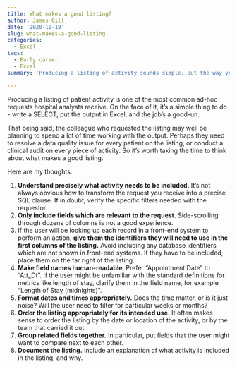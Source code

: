 ---
title: What makes a good listing?
author: James Gill
date: '2020-10-18'
slug: what-makes-a-good-listing
categories:
  - Excel
tags:
  - Early career
  - Excel
summary: 'Producing a listing of activity sounds simple. But the way you format the listing makes the difference between a happy customer and an unhappy one.'

---

Producing a listing of patient activity is one of the most common ad-hoc requests hospital analysts receive. On the face of it, it's a simple thing to do - write a SELECT, put the output in Excel, and the job's a good-un. 

That being said, the colleague who requested the listing may well be planning to spend a lot of time working with the output. Perhaps they need to resolve a data quality issue for every patient on the listing, or conduct a clinical audit on every piece of activity. So it's worth taking the time to think about what makes a good listing.

Here are my thoughts:

1. **Understand precisely what activity needs to be included.** It's not always obvious how to transform the request you receive into a precise SQL clause. If in doubt, verify the specific filters needed with the requestor.
2. **Only include fields which are relevant to the request.** Side-scrolling through dozens of columns is not a good experience. 
3. If the user will be looking up each record in a front-end system to perform an action, **give them the identifiers they will need to use in the first columns of the listing.** Avoid including any database identifiers which are not shown in front-end systems. If they have to be included, place them on the far right of the listing.
4. **Make field names human-readable**. Prefer "Appointment Date" to "Att_Dt". If the user might be unfamiliar with the standard definitions for metrics like length of stay, clarify them in the field name, for example "Length of Stay (midnights)". 
5. **Format dates and times appropriately.** Does the time matter, or is it just noise? Will the user need to filter for particular weeks or months?
6. **Order the listing appropriately for its intended use.** It often makes sense to order the listing by the date or location of the activity, or by the team that carried it out.
7. **Group related fields together.** In particular, put fields that the user might want to compare next to each other.
8. **Document the listing.** Include an explanation of what activity is included in the listing, and why.
